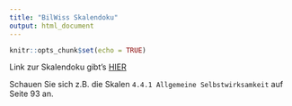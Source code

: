 ```yaml
---
title: "BilWiss Skalendoku"
output: html_document
---
```


```r
knitr::opts_chunk$set(echo = TRUE)
```


Link zur Skalendoku gibt's [HIER](https://www.iqb.hu-berlin.de/fdz/studies/BilWiss/BilWiss_Skalenha.pdf)

Schauen Sie sich z.B. die Skalen `4.4.1 Allgemeine Selbstwirksamkeit` auf Seite 93 an.